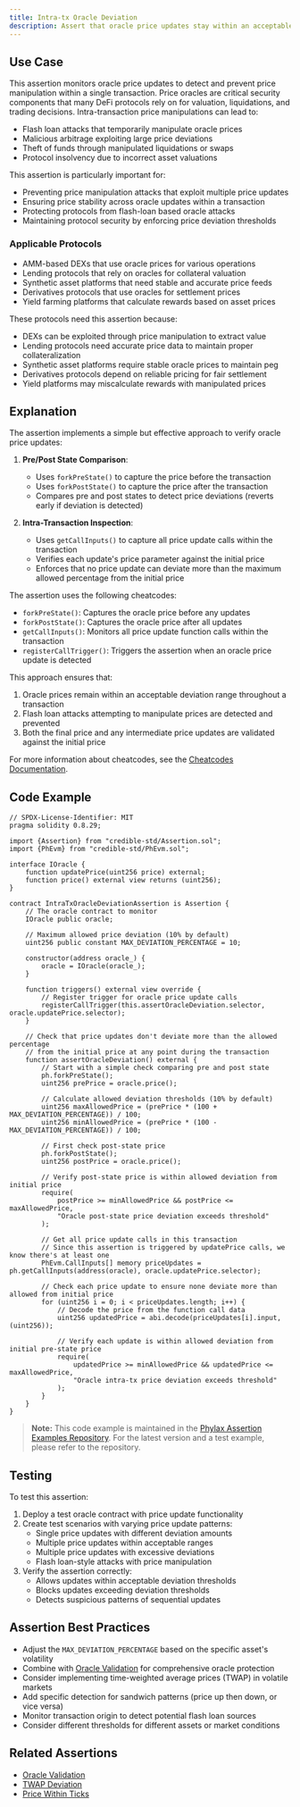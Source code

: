 ```yaml
---
title: Intra-tx Oracle Deviation
description: Assert that oracle price updates stay within an acceptable deviation range
---
```


## Use Case
This assertion monitors oracle price updates to detect and prevent price manipulation within a single transaction. Price oracles are critical security components that many DeFi protocols rely on for valuation, liquidations, and trading decisions. Intra-transaction price manipulations can lead to:

- Flash loan attacks that temporarily manipulate oracle prices
- Malicious arbitrage exploiting large price deviations
- Theft of funds through manipulated liquidations or swaps
- Protocol insolvency due to incorrect asset valuations

This assertion is particularly important for:
- Preventing price manipulation attacks that exploit multiple price updates
- Ensuring price stability across oracle updates within a transaction
- Protecting protocols from flash-loan based oracle attacks
- Maintaining protocol security by enforcing price deviation thresholds

### Applicable Protocols
- AMM-based DEXs that use oracle prices for various operations
- Lending protocols that rely on oracles for collateral valuation
- Synthetic asset platforms that need stable and accurate price feeds
- Derivatives protocols that use oracles for settlement prices
- Yield farming platforms that calculate rewards based on asset prices

These protocols need this assertion because:
- DEXs can be exploited through price manipulation to extract value
- Lending protocols need accurate price data to maintain proper collateralization
- Synthetic asset platforms require stable oracle prices to maintain peg
- Derivatives protocols depend on reliable pricing for fair settlement
- Yield platforms may miscalculate rewards with manipulated prices

## Explanation
The assertion implements a simple but effective approach to verify oracle price updates:

1. **Pre/Post State Comparison**:
   - Uses `forkPreState()` to capture the price before the transaction
   - Uses `forkPostState()` to capture the price after the transaction
   - Compares pre and post states to detect price deviations (reverts early if deviation is detected)

2. **Intra-Transaction Inspection**:
   - Uses `getCallInputs()` to capture all price update calls within the transaction 
   - Verifies each update's price parameter against the initial price
   - Enforces that no price update can deviate more than the maximum allowed percentage from the initial price

The assertion uses the following cheatcodes:
- `forkPreState()`: Captures the oracle price before any updates
- `forkPostState()`: Captures the oracle price after all updates
- `getCallInputs()`: Monitors all price update function calls within the transaction
- `registerCallTrigger()`: Triggers the assertion when an oracle price update is detected

This approach ensures that:
1. Oracle prices remain within an acceptable deviation range throughout a transaction
2. Flash loan attacks attempting to manipulate prices are detected and prevented
3. Both the final price and any intermediate price updates are validated against the initial price

For more information about cheatcodes, see the [Cheatcodes Documentation](/credible/cheatcodes).

## Code Example
```solidity
// SPDX-License-Identifier: MIT
pragma solidity 0.8.29;

import {Assertion} from "credible-std/Assertion.sol";
import {PhEvm} from "credible-std/PhEvm.sol";

interface IOracle {
    function updatePrice(uint256 price) external;
    function price() external view returns (uint256);
}

contract IntraTxOracleDeviationAssertion is Assertion {
    // The oracle contract to monitor
    IOracle public oracle;
    
    // Maximum allowed price deviation (10% by default)
    uint256 public constant MAX_DEVIATION_PERCENTAGE = 10;
    
    constructor(address oracle_) {
        oracle = IOracle(oracle_);
    }

    function triggers() external view override {
        // Register trigger for oracle price update calls
        registerCallTrigger(this.assertOracleDeviation.selector, oracle.updatePrice.selector);
    }

    // Check that price updates don't deviate more than the allowed percentage 
    // from the initial price at any point during the transaction
    function assertOracleDeviation() external {
        // Start with a simple check comparing pre and post state
        ph.forkPreState();
        uint256 prePrice = oracle.price();
        
        // Calculate allowed deviation thresholds (10% by default)
        uint256 maxAllowedPrice = (prePrice * (100 + MAX_DEVIATION_PERCENTAGE)) / 100;
        uint256 minAllowedPrice = (prePrice * (100 - MAX_DEVIATION_PERCENTAGE)) / 100;
        
        // First check post-state price
        ph.forkPostState();
        uint256 postPrice = oracle.price();
        
        // Verify post-state price is within allowed deviation from initial price
        require(
            postPrice >= minAllowedPrice && postPrice <= maxAllowedPrice,
            "Oracle post-state price deviation exceeds threshold"
        );
        
        // Get all price update calls in this transaction
        // Since this assertion is triggered by updatePrice calls, we know there's at least one
        PhEvm.CallInputs[] memory priceUpdates = ph.getCallInputs(address(oracle), oracle.updatePrice.selector);
        
        // Check each price update to ensure none deviate more than allowed from initial price
        for (uint256 i = 0; i < priceUpdates.length; i++) {
            // Decode the price from the function call data
            uint256 updatedPrice = abi.decode(priceUpdates[i].input, (uint256));
            
            // Verify each update is within allowed deviation from initial pre-state price
            require(
                updatedPrice >= minAllowedPrice && updatedPrice <= maxAllowedPrice,
                "Oracle intra-tx price deviation exceeds threshold"
            );
        }
    }
}
```

> **Note:** This code example is maintained in the [Phylax Assertion Examples Repository](https://github.com/phylaxsystems/assertion-examples/blob/main/assertions/assertions_book/). For the latest version and a test example, please refer to the repository.

## Testing
To test this assertion:

1. Deploy a test oracle contract with price update functionality
2. Create test scenarios with varying price update patterns:
   - Single price updates with different deviation amounts
   - Multiple price updates within acceptable ranges
   - Multiple price updates with excessive deviations
   - Flash loan-style attacks with price manipulation
3. Verify the assertion correctly:
   - Allows updates within acceptable deviation thresholds
   - Blocks updates exceeding deviation thresholds
   - Detects suspicious patterns of sequential updates

## Assertion Best Practices
- Adjust the `MAX_DEVIATION_PERCENTAGE` based on the specific asset's volatility
- Combine with [Oracle Validation](/assertions-book/assertions/ass10-oracle-validation) for comprehensive oracle protection
- Consider implementing time-weighted average prices (TWAP) in volatile markets
- Add specific detection for sandwich patterns (price up then down, or vice versa)
- Monitor transaction origin to detect potential flash loan sources
- Consider different thresholds for different assets or market conditions

## Related Assertions
- [Oracle Validation](/assertions-book/assertions/ass10-oracle-validation)
- [TWAP Deviation](/assertions-book/assertions/ass11-twap-deviation)
- [Price Within Ticks](/assertions-book/assertions/ass15-price-within-ticks)
